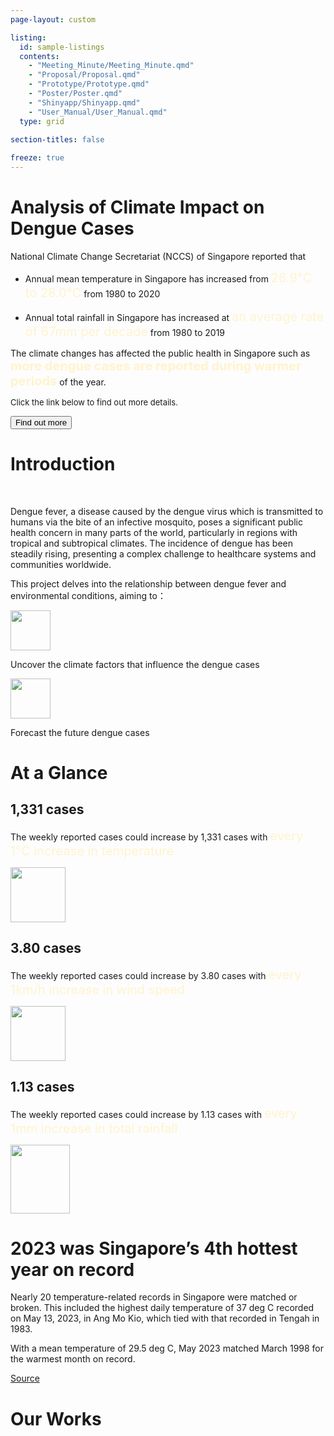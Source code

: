 ```yaml
---
page-layout: custom

listing: 
  id: sample-listings
  contents: 
    - "Meeting_Minute/Meeting_Minute.qmd"
    - "Proposal/Proposal.qmd"
    - "Prototype/Prototype.qmd"
    - "Poster/Poster.qmd"
    - "Shinyapp/Shinyapp.qmd"
    - "User_Manual/User_Manual.qmd"
  type: grid
  
section-titles: false

freeze: true
---
```


#  {#top}

#  {#banner .block}

::: block
<h1>Analysis of Climate Impact on<br>Dengue Cases</h1>

National Climate Change Secretariat (NCCS) of Singapore reported that<br>

-   Annual mean temperature in Singapore has increased from [26.9°C to 28.0°C]{style="font-size: 20px; color: #FFF3CD"} from 1980 to 2020

-   Annual total rainfall in Singapore has increased at [an average rate of 67mm per decade]{style="font-size: 20px; color: #FFF3CD"} from 1980 to 2019

The climate changes has affected the public health in Singapore such as [more dengue cases are reported during warmer periods]{style="font-weight: 700; font-size: 20px; color: #FFF3CD"} of the year.

[Click the link below to find out more details.]{style="font-size: 13px"}

<a href="https://www.nccs.gov.sg/singapores-climate-action/impact-of-climate-change-in-singapore/"><button>Find out more</button></a>
:::

#  {#intro .block}

::: block
<h1>Introduction</h1>

<br>

Dengue fever, a disease caused by the dengue virus which is transmitted to humans via the bite of an infective mosquito, poses a significant public health concern in many parts of the world, particularly in regions with tropical and subtropical climates. The incidence of dengue has been steadily rising, presenting a complex challenge to healthcare systems and communities worldwide.

This project delves into the relationship between dengue fever and environmental conditions, aiming to：

::: grid_block
::: {.col-xs-6 .col-sm-6 .col-md-6 .col-lg-6}
![](images/clipboard-2806334986.png){fig-align="center" width="64"}

Uncover the climate factors that influence the dengue cases
:::

::: {.col-xs-6 .col-sm-6 .col-md-6 .col-lg-6}
![](images/clipboard-443178212.png){fig-align="center" width="64"}

Forecast the future dengue cases
:::
:::
:::

#  {#figures .block}

::: block
<h1>At a Glance</h1>
:::

::: grid_block
::: {.col-xs-6 .col-md-4}
<h2>1,331 cases</h2>

The weekly reported cases could increase by 1,331 cases with [every 1°C increase in temperature]{style="font-size: 20px; color: #FFF3CD"}

![](images/clipboard-1915963522.png){fig-align="center" width="88"}
:::

::: {.col-xs-6 .col-md-4}
<h2>3.80 cases</h2>

The weekly reported cases could increase by 3.80 cases with [every 1km/h increase in wind speed]{style="font-size: 20px; color: #FFF3CD"}

![](images/clipboard-3411943648.png){fig-align="center" width="88"}
:::

::: {.col-xs-6 .col-md-4}
<h2>1.13 cases</h2>

The weekly reported cases could increase by 1.13 cases with [every 1mm increase in total rainfall]{style="font-size: 20px; color: #FFF3CD"}

![](images/clipboard-468953129.png){fig-align="center" width="95" height="110"}
:::
:::

#  {#headline .block}

::: block
<h1>2023 was Singapore's 4th hottest year on record</h1>

Nearly 20 temperature-related records in Singapore were matched or broken. This included the highest daily temperature of 37 deg C recorded on May 13, 2023, in Ang Mo Kio, which tied with that recorded in Tengah in 1983.

With a mean temperature of 29.5 deg C, May 2023 matched March 1998 for the warmest month on record.

[Source](https://www.straitstimes.com/singapore/environment/2023-was-singapore-s-4th-hottest-year-on-record-tying-with-1997-and-2015#:~:text=Nearly%2020%20temperature%2Drelated%20records,the%20warmest%20month%20on%20record.)
:::

#  {#storyboard .block}

::: block
<h1>Our Works</h1>

<br>
:::

::: {#sample-listings}
:::
